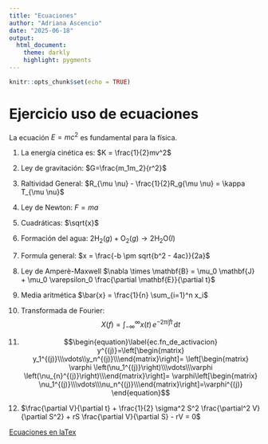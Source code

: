 ---
title: "Ecuaciones"
author: "Adriana Ascencio"
date: "2025-06-18"
output: 
  html_document:
    theme: darkly
    highlight: pygments
---

```{r setup, include=FALSE}
knitr::opts_chunk$set(echo = TRUE)
```

# Ejercicio uso de ecuaciones

La ecuación $E=mc^2$ es fundamental para la física.

1. La energía cinética es: $K = \frac{1}{2}mv^2$
2. Ley de gravitación: $G=\frac{m_1m_2}{r^2}$
3. Raltividad General: $R_{\mu \nu} - \frac{1}{2}R_g{\mu \nu} = \kappa T_{\mu \nu}$
4. Ley de Newton: $F=ma$
5. Cuadráticas: $\sqrt{x}$
6. Formación del agua: $2\mathrm{H}_2(g) + \mathrm{O}_2(g) \rightarrow 2\mathrm{H}_2\mathrm{O}(l)$
7. Formula general: $x = \frac{-b \pm sqrt{b^2 - 4ac}}{2a}$
8. Ley de Amperè-Maxwell $\nabla \times \mathbf{B} = \mu_0 \mathbf{J} + \mu_0 \varepsilon_0 \frac{\partial \mathbf{E}}{\partial t}$
9. Media aritmética $\bar{x} = \frac{1}{n} \sum_{i=1}^n x_i$
10. Transformada de Fourier:  
   $$X(f) = \int_{-\infty}^{\infty} x(t)\,e^{-2\pi i f t}\,\mathrm{d}t$$
11. $$\begin{equation}\label{ec.fn_de_activacion}
y^{(j)}=\left[\begin{matrix} y_1^{(j)}\\\vdots\\y_n^{(j)}\\\end{matrix}\right]=
\left[\begin{matrix} \varphi \left(\nu_1^{(j)}\right)\\\vdots\\\varphi \left(\nu_{n}^{(j)}\right)\\\end{matrix}\right]=
\varphi\left[\begin{matrix} \nu_1^{(j)}\\\vdots\\\nu_n^{(j)}\\\end{matrix}\right]=\varphi^{(j)}
\end{equation}$$


12. $\frac{\partial V}{\partial t} + \frac{1}{2} \sigma^2 S^2 \frac{\partial^2 V}{\partial S^2} + rS \frac{\partial V}{\partial S} - rV = 0$

[Ecuaciones en laTex](https://manualdelatex.com/tutoriales/ecuaciones)
